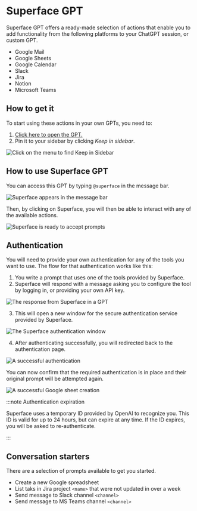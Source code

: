 # Superface GPT

Superface GPT offers a ready-made selection of actions that enable you to add functionality from the following platforms to your ChatGPT session, or custom GPT.

- Google Mail
- Google Sheets
- Google Calendar
- Slack
- Jira
- Notion
- Microsoft Teams

## How to get it

To start using these actions in your own GPTs, you need to:

1. [Click here to open the GPT.](https://chat.openai.com/g/g-XElhtlxOR-superface)
2. Pin it to your sidebar by clicking _Keep in sidebar_.

![Click on the menu to find Keep in Sidebar](/img/gpts/superfacegpt-keepinsidebar.png)

## How to use Superface GPT

You can access this GPT by typing `@superface` in the message bar.

![Superface appears in the message bar](/img/gpts/superfacegpt-atsuperface.png)

Then, by clicking on Superface, you will then be able to interact with any of the available actions.

![Superface is ready to accept prompts](/img/gpts/superfacegpt-talkingtosuperface.png)

## Authentication

You will need to provide your own authentication for any of the tools you want to use. The flow for that authentication works like this:

1. You write a prompt that uses one of the tools provided by Superface.
2. Superface will respond with a message asking you to configure the tool by logging in, or providing your own API key.

![The response from Superface in a GPT](/img/gpts/superfacegpt-googlesheets.png)

3. This will open a new window for the secure authentication service provided by Superface.

![The Superface authentication window](/img/gpts/superfacegpt-googlesheetsauth.png)

4. After authenticating successfully, you will redirected back to the authentication page.

![A successful authentication](/img/gpts/superfacegpt-userloggedin.png)

You can now confirm that the required authentication is in place and their original prompt will be attempted again.

![A successful Google sheet creation](/img/gpts/superfacegpt-success.png)

:::note Authentication expiration

Superface uses a temporary ID provided by OpenAI to recognize you. This ID is valid for up to 24 hours, but can expire at any time. If the ID expires, you will be asked to re-authenticate.

:::

## Conversation starters

There are a selection of prompts available to get you started.

- Create a new Google spreadsheet
- List taks in Jira project `<name>` that were not updated in over a week
- Send message to Slack channel `<channel>`
- Send message to MS Teams channel `<channel>`
